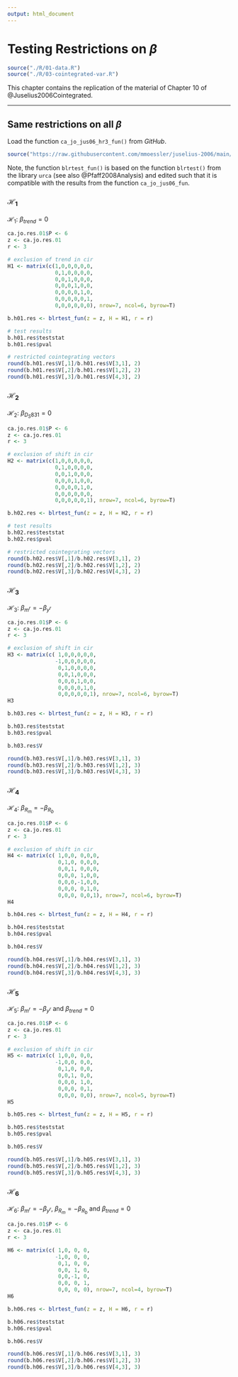 ```yaml
---
output: html_document
---
```


# Testing Restrictions on $\beta$

```r

source("./R/01-data.R")
source("./R/03-cointegrated-var.R")

```

This chapter contains the replication of the material of Chapter 10 of @Juselius2006Cointegrated.



<!-- .................................................. -->
<hr>

## Same restrictions on all $\beta$

Load the function `ca_jo_jus06_hr3_fun()` from *GitHub*. 

```r

source("https://raw.githubusercontent.com/mmoessler/juselius-2006/main/R/blrtest_fun.R")

```

Note, the function `blrtest_fun()` is based on the function `blrtest()` from the library `urca` (see also @Pfaff2008Analysis) and edited such that it is compatible with the results from the function `ca_jo_jus06_fun`.

### $\mathcal{H}_1$

$\mathcal{H}_1$: $\beta_{trend}=0$

```r

ca.jo.res.01$P <- 6
z <- ca.jo.res.01
r <- 3

# exclusion of trend in cir
H1 <- matrix(c(1,0,0,0,0,0,
               0,1,0,0,0,0,
               0,0,1,0,0,0,
               0,0,0,1,0,0,
               0,0,0,0,1,0,
               0,0,0,0,0,1,
               0,0,0,0,0,0), nrow=7, ncol=6, byrow=T)

b.h01.res <- blrtest_fun(z = z, H = H1, r = r)

# test results
b.h01.res$teststat
b.h01.res$pval

# restricted cointegrating vectors
round(b.h01.res$V[,1]/b.h01.res$V[3,1], 2)
round(b.h01.res$V[,2]/b.h01.res$V[1,2], 2)
round(b.h01.res$V[,3]/b.h01.res$V[4,3], 2)

```

### $\mathcal{H}_2$

$\mathcal{H}_2$: $\beta_{D_S831}=0$

```r

ca.jo.res.01$P <- 6
z <- ca.jo.res.01
r <- 3

# exclusion of shift in cir
H2 <- matrix(c(1,0,0,0,0,0,
               0,1,0,0,0,0,
               0,0,1,0,0,0,
               0,0,0,1,0,0,
               0,0,0,0,1,0,
               0,0,0,0,0,0,
               0,0,0,0,0,1), nrow=7, ncol=6, byrow=T)

b.h02.res <- blrtest_fun(z = z, H = H2, r = r)

# test results
b.h02.res$teststat
b.h02.res$pval

# restricted cointegrating vectors
round(b.h02.res$V[,1]/b.h02.res$V[3,1], 2)
round(b.h02.res$V[,2]/b.h02.res$V[1,2], 2)
round(b.h02.res$V[,3]/b.h02.res$V[4,3], 2)

```

### $\mathcal{H}_3$

$\mathcal{H}_3$: $\beta_{m^{r}}=-\beta_{y^{r}}$

```r

ca.jo.res.01$P <- 6
z <- ca.jo.res.01
r <- 3

# exclusion of shift in cir
H3 <- matrix(c( 1,0,0,0,0,0,
               -1,0,0,0,0,0,
                0,1,0,0,0,0,
                0,0,1,0,0,0,
                0,0,0,1,0,0,
                0,0,0,0,1,0,
                0,0,0,0,0,1), nrow=7, ncol=6, byrow=T)
H3

b.h03.res <- blrtest_fun(z = z, H = H3, r = r)

b.h03.res$teststat
b.h03.res$pval

b.h03.res$V

round(b.h03.res$V[,1]/b.h03.res$V[3,1], 3)
round(b.h03.res$V[,2]/b.h03.res$V[1,2], 3)
round(b.h03.res$V[,3]/b.h03.res$V[4,3], 3)

```
### $\mathcal{H}_4$

$\mathcal{H}_4$: $\beta_{R_{m}}=-\beta_{R_{b}}$

```r

ca.jo.res.01$P <- 6
z <- ca.jo.res.01
r <- 3

# exclusion of shift in cir
H4 <- matrix(c( 1,0,0, 0,0,0,
                0,1,0, 0,0,0,
                0,0,1, 0,0,0,
                0,0,0, 1,0,0,
                0,0,0,-1,0,0,
                0,0,0, 0,1,0,
                0,0,0, 0,0,1), nrow=7, ncol=6, byrow=T)
H4

b.h04.res <- blrtest_fun(z = z, H = H4, r = r)

b.h04.res$teststat
b.h04.res$pval

b.h04.res$V

round(b.h04.res$V[,1]/b.h04.res$V[3,1], 3)
round(b.h04.res$V[,2]/b.h04.res$V[1,2], 3)
round(b.h04.res$V[,3]/b.h04.res$V[4,3], 3)

```

### $\mathcal{H}_5$

$\mathcal{H}_5$: $\beta_{m^{r}}=-\beta_{y^{r}}$ and $\beta_{trend}=0$

```r

ca.jo.res.01$P <- 6
z <- ca.jo.res.01
r <- 3

# exclusion of shift in cir
H5 <- matrix(c( 1,0,0, 0,0,
               -1,0,0, 0,0,
                0,1,0, 0,0,
                0,0,1, 0,0,
                0,0,0, 1,0,
                0,0,0, 0,1,
                0,0,0, 0,0), nrow=7, ncol=5, byrow=T)
H5

b.h05.res <- blrtest_fun(z = z, H = H5, r = r)

b.h05.res$teststat
b.h05.res$pval

b.h05.res$V

round(b.h05.res$V[,1]/b.h05.res$V[3,1], 3)
round(b.h05.res$V[,2]/b.h05.res$V[1,2], 3)
round(b.h05.res$V[,3]/b.h05.res$V[4,3], 3)

```

### $\mathcal{H}_6$

$\mathcal{H}_6$: $\beta_{m^{r}}=-\beta_{y^{r}}$, $\beta_{R_{m}}=-\beta_{R_{b}}$ and $\beta_{trend}=0$

```r

ca.jo.res.01$P <- 6
z <- ca.jo.res.01
r <- 3

H6 <- matrix(c( 1,0, 0, 0,
               -1,0, 0, 0,
                0,1, 0, 0,
                0,0, 1, 0,
                0,0,-1, 0,
                0,0, 0, 1,
                0,0, 0, 0), nrow=7, ncol=4, byrow=T)
H6

b.h06.res <- blrtest_fun(z = z, H = H6, r = r)

b.h06.res$teststat
b.h06.res$pval

b.h06.res$V

round(b.h06.res$V[,1]/b.h06.res$V[3,1], 3)
round(b.h06.res$V[,2]/b.h06.res$V[1,2], 3)
round(b.h06.res$V[,3]/b.h06.res$V[4,3], 3)

```
